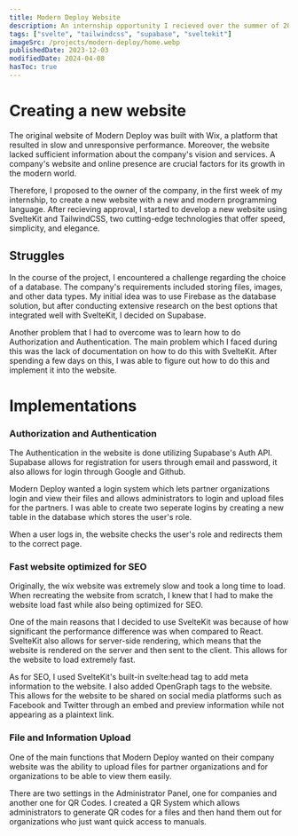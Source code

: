 ```yaml
---
title: Modern Deploy Website
description: An internship opportunity I recieved over the summer of 2023.
tags: ["svelte", "tailwindcss", "supabase", "sveltekit"]
imageSrc: /projects/modern-deploy/home.webp
publishedDate: 2023-12-03
modifiedDate: 2024-04-08
hasToc: true
---
```


# Creating a new website

The original website of Modern Deploy was built with Wix, a platform that resulted in slow and unresponsive performance. Moreover, the website lacked sufficient information about the company's vision and services. A company's website and online presence are crucial factors for its growth in the modern world.

Therefore, I proposed to the owner of the company, in the first week of my internship, to create a new website with a new and modern programming language. After recieving approval, I started to develop a new website using SvelteKit and TailwindCSS, two cutting-edge technologies that offer speed, simplicity, and elegance.

## Struggles

In the course of the project, I encountered a challenge regarding the choice of a database. The company's requirements included storing files, images, and other data types. My initial idea was to use Firebase as the database solution, but after conducting extensive research on the best options that integrated well with SvelteKit, I decided on Supabase.

Another problem that I had to overcome was to learn how to do Authorization and Authentication. The main problem which I faced during this was the lack of documentation on how to do this with SvelteKit. After spending a few days on this, I was able to figure out how to do this and implement it into the website.

# Implementations

### Authorization and Authentication

The Authentication in the website is done utilizing Supabase's Auth API. Supabase allows for registration for users through email and password, it also allows for login through Google and Github.

Modern Deploy wanted a login system which lets partner organizations login and view their files and allows administrators to login and upload files for the partners. I was able to create two seperate logins by creating a new table in the database which stores the user's role.

When a user logs in, the website checks the user's role and redirects them to the correct page.

### Fast website optimized for SEO

Originally, the wix website was extremely slow and took a long time to load. When recreating the website from scratch, I knew that I had to make the website load fast while also being optimized for SEO.

One of the main reasons that I decided to use SvelteKit was because of how significant the performance difference was when compared to React. SvelteKit also allows for server-side rendering, which means that the website is rendered on the server and then sent to the client. This allows for the website to load extremely fast.

As for SEO, I used SvelteKit's built-in svelte:head tag to add meta information to the website. I also added OpenGraph tags to the website. This allows for the website to be shared on social media platforms such as Facebook and Twitter through an embed and preview information while not appearing as a plaintext link.

### File and Information Upload

One of the main functions that Modern Deploy wanted on their company website was the ability to upload files for partner organizations and for organizations to be able to view them easily.

There are two settings in the Administrator Panel, one for companies and another one for QR Codes. I created a QR System which allows administrators to generate QR codes for a files and then hand them out for organizations who just want quick access to manuals.
